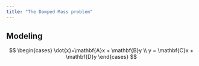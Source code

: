 ```yaml
---
title: "The Damped Mass problem"
---
```


## Modeling

$$
\begin{cases}
\dot{x}=\mathbf{A}x + \mathbf{B}y \\
y = \mathbf{C}x + \mathbf{D}y
\end{cases}
$$